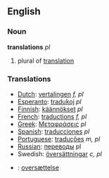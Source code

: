 ==English==

===Noun===

'''translations''' ''pl''

# plural of [[translation]]

===Translations===
*[[Dutch]]: [[vertalingen]] ''f, pl''
*[[Esperanto]]: [[tradukoj]] ''pl''
*[[Finnish]]: [[käännökset]] ''pl''
*[[French]]: [[traductions]] ''f, pl''
*[[Greek]]: [[Μεταφράσεις]] ''pl''
*[[Spanish]]: [[traducciones]] ''pl''
*[[Portuguese]]: [[traduções]] ''m, pl''
*[[Russian]]: [[переводы]] pl
*Swedish: [[översättningar]] ''c, pl''
*{{da}}: [[oversættelse]]